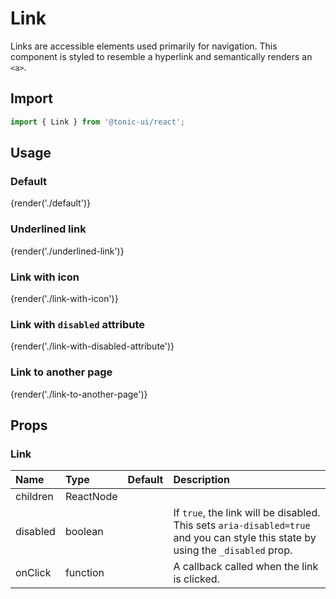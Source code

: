 # Link

Links are accessible elements used primarily for navigation. This component is styled to resemble a hyperlink and semantically renders an `<a>`.

## Import

```js
import { Link } from '@tonic-ui/react';
```

## Usage

### Default

{render('./default')}


### Underlined link

{render('./underlined-link')}

### Link with icon

{render('./link-with-icon')}

### Link with `disabled` attribute

{render('./link-with-disabled-attribute')}

### Link to another page

{render('./link-to-another-page')}

## Props

### Link

| Name | Type | Default | Description |
| :--- | :--- | :------ | :---------- |
| children | ReactNode | | |
| disabled | boolean | | If `true`, the link will be disabled. This sets `aria-disabled=true` and you can style this state by using the `_disabled` prop. |
| onClick | function | | A callback called when the link is clicked. |
